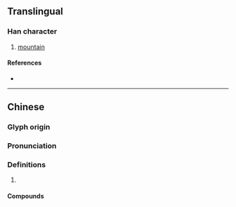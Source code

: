 {{character info}}
==Translingual==

===Han character===
{{Han char|rn=46|rad=山|as=07|sn=10|four=21761|canj=UMMR|ids=⿰山吾}}

# [[mountain]]

====References====
* {{Han ref|kx=0312.210|dkj=08125|dj=0613.030|hdz=10772.260|uh=5CFF|ud=23807|bh=D16D|bd=53613}}

----

==Chinese==
{{zh-forms}}

===Glyph origin===
{{Han etym}}

===Pronunciation===
{{zh-pron
|m=yǔ,wú
|c=ng4
|mc=y
|oc=y
|cat=
}}

===Definitions===
{{zh-hanzi}}

# {{rfdef|zh}}

====Compounds====
{{zh-der|峿山}}